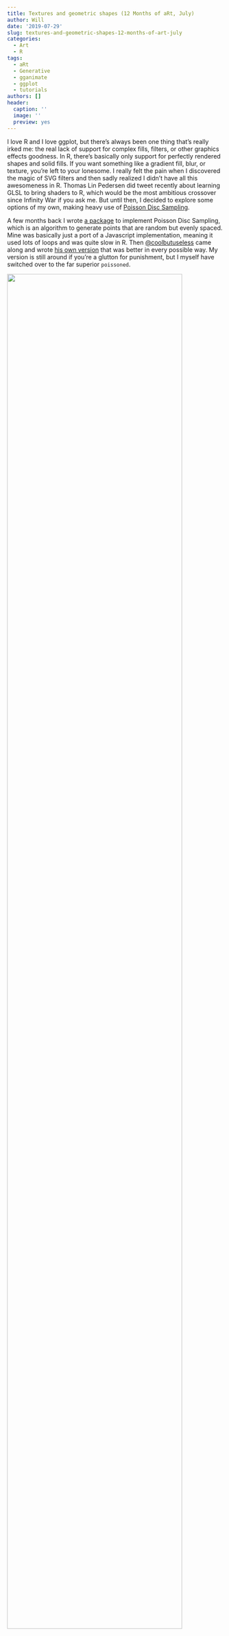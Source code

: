 ```yaml
---
title: Textures and geometric shapes (12 Months of aRt, July)
author: Will
date: '2019-07-29'
slug: textures-and-geometric-shapes-12-months-of-art-july
categories:
  - Art
  - R
tags:
  - aRt
  - Generative
  - gganimate
  - ggplot
  - tutorials
authors: []
header:
  caption: ''
  image: ''
  preview: yes
---
```


I love R and I love ggplot, but there's always been one thing that's really irked me: the real lack of support for complex fills, filters, or other graphics effects goodness. In R, there's basically only support for perfectly rendered shapes and solid fills. If you want something like a gradient fill, blur, or texture, you're left to your lonesome. I really felt the pain when I discovered the magic of SVG filters and then sadly realized I didn't have all this awesomeness in R. Thomas Lin Pedersen did tweet recently about learning GLSL to bring shaders to R, which would be the most ambitious crossover since Infinity War if you ask me. But until then, I decided to explore some options of my own, making heavy use of <a href="https://www.jasondavies.com/poisson-disc/" target="_blank">Poisson Disc Sampling</a>. 

A few months back I wrote <a href="https://github.com/will-r-chase/poissondisc" target="_blank">a package</a> to implement Poisson Disc Sampling, which is an algorithm to generate points that are random but evenly spaced. Mine was basically just a port of a Javascript implementation, meaning it used lots of loops and was quite slow in R. Then <a href="https://twitter.com/coolbutuseless" target="_blank">@coolbutuseless</a> came along and wrote <a href="https://github.com/coolbutuseless/poissoned" target="_blank">his own version</a> that was better in every possible way. My version is still around if you're a glutton for punishment, but I myself have switched over to the far superior `poissoned`. 

<img src="/img/poissondisc.png" width="90%">

## Drawing some shapes
To go with the textures I was preparing, I planned some abstract geometric shapes as a canvas. There's two main types: triangles and voronoi polygons. Both involve the same process, generate a set of seed points, calculate the voronoi tessellation or delaunay triangulation using the `deldir` package, and then filter out a portion of the shapes either by size or randomly. Here's an example of generating a random set of triangles that are filtered by area.

```r
library(tidyverse)
library(deldir)

#generate random seed points and calculate the delaunay triangulation
rand_pts <- data.frame(x = runif(50, 0, 300), y = runif(50, 0, 800))
tess <- deldir(rand_pts)
triang <- triang.list(tess)

triang_area <- function(data) {
  x <- data$x
  y <- data$y
  mat <- matrix(data = c(1,1,1,x[1],x[2],x[3],y[1],y[2],y[3]), nrow = 3, ncol = 3, byrow = TRUE)
  area <- 0.5*det(mat)
  return(area)
}

#add area to each triangle and do some reshuffling
triang %>%
  map( ~mutate(.x, area = triang_area(.x))) %>%
  bind_rows(.id = "id") %>%
  select(id, x, y, area) -> triang_df

#filter out smaller triangles
big_triang <- 
  triang_df %>%
  group_by(id) %>%
  filter(area > 3000) %>%
  ungroup()
```

## Adding texture
We can add some texture to our shapes by adding some very small and closely-spaced points generated by Poisson Disc Sampling. I'll also use `mgcv::in.out()` to determine which points are inside or outside of the shapes we generated and color them differently. 

```r
library(poissoned)
library(mgcv)

#we'll use these later for texture
salt <- poisson_disc(300, 800, 1, k = 10, verbose = TRUE)
pepper <- poisson_disc(300, 800, 1, k = 10, verbose = TRUE)

#set up the boundary for each triangle
boundary <- 
  split(big_triang, big_triang$id) %>%
  map( ~add_row(.x, id = NA, x = NA, y = NA, area = NA)) %>%
  bind_rows() %>%
  select(x, y)

#find the points inside and outside of the boundary
salt_inout <- in.out(as.matrix(boundary), as.matrix(salt))
salt_inside <- cbind(salt, salt_inout) %>%
  filter(salt_inout == TRUE)

pepper_inout <- in.out(as.matrix(boundary), as.matrix(pepper))
pepper_outside <- cbind(pepper, pepper_inout) %>%
  filter(pepper_inout == FALSE)

#color triangles
colors <- c("#E1BABA", "#FFDFE2", "#AAD8A8", "#8B9DC3", "#5C8492", "#B20937", "#E9FA77", "#D7EAAE", "#667788", 
            "#761409", "#FFDD4D", "#aebab7", "#a3a3a3")
big_triang <- 
  big_triang %>%
  group_by(id) %>%
  mutate(color = sample(colors, 1, replace = TRUE))

#plot
ggplot() +
  geom_polygon(data = big_triang, aes(x = x, y  = y, group = id, fill = color), color = "white", size = 1) +
  geom_point(data = salt_inside, aes(x = x, y = y), size = 0.001, color = "white", alpha = 0.15) +
  geom_point(data = pepper, aes(x = x, y = y), size = 0.1, color = "black", alpha = 1, shape = "*") +
  scale_fill_identity() +
  lims(x = c(0, 300), y = c(0, 800)) +
  theme_void()
```

## Animated color gradients
In the last example we made texture with lots of closely packed points. What if we made those points bigger, gave them some transparency, and colored them by point-of-discovery? Well then we'd have a very nice color gradient, and one that's animatable to boot. There's much more efficient ways to build color gradients in R, but this one has a couple of advantages: ordering by point of discovery isn't a perfectly smooth gradient, there's little blips and imperfections that give the final piece a nice organic feel, and since we're using points and the poisson disc algorithm discovers points in a circle, we can make a nice animation. 

```r
library(tidyverse)
library(poissoned)
library(gganimate)

#generate a bunch of points around a center point with close distance and order of discovery kept
pts <- poisson_disc(ncols = 150, nrows = 400, cell_size = 2, xinit = 150, yinit = 750, keep_idx = TRUE) %>%
  arrange(idx)

#plot giving a color gradient based on order of discovery
ggplot(pts) +
  geom_point(aes(x = x, y = y, color = idx), size = 4, alpha = 0.9) +
  scale_color_gradientn(colors = c("#F37374", "#F48181", "#F58D8D","#FF9999", "#FFA3A3","#FFA699", "#FFB399", "#FFB399","#FFC099", "#FFC099","#FFCC99", "#FFCC99"), guide = "none") +
  theme_void() 

#static image
#ggsave("sunrise.png", width = 5, height = 10)

#animate
anim <- 
  ggplot(pts) +
  geom_point(aes(x = x, y = y, color = idx, group = idx), size = 4, alpha = 0.9) +
  scale_color_gradientn(colors = c("#F37374", "#F48181", "#F58D8D","#FF9999", "#FFA3A3","#FFA699", "#FFB399", "#FFB399","#FFC099", "#FFC099","#FFCC99", "#FFCC99"), guide = "none") +
  theme_void()  +
  scale_y_reverse() +
  transition_reveal(along = idx) +
  ease_aes("cubic-in") +
  enter_grow() +
  enter_fade(alpha = 0.9)

animate(anim, nframes = 100, fps = 20)
#anim_save("sunrise.gif")
```

## Pebbles
Voronoi diagrams are fun, and I wanted to use them to make some generative pebbles. Taking inspiration from `geom_shape()` from the `ggforce` package, I wrote a function to take some voronoi polygons (or any polygon for that matter) and either expand or contract them using `polyclip::polygon_offset()`. To make some pebbles, all we need to do is pass a dataframe of polygons to `shapify()` setting the `delta` argument as some negative value to contract the polygons a little, and then going in for another pass with `shapify()` using a positive `delta` and `miter = "round"` to round the corners. 

I also wrote some functions to generate a randomly sampled set of voronoi polygons, and to take a dataframe of polygons and a dataframe of points and select the points within the polygons. All of these functions are easily pipeable with the `%>%` operator from `magrittr` to make it easy to generate sets of pebbles with texture. Here's an example that generates some pebbles with color gradients. 

```r
library(tidyverse)
library(rlang)
library(poissoned)
library(deldir)
library(rlist)
library(magrittr)
library(polyclip)
library(mgcv)


####################################
###Some general purpose functions###
####################################

#takes a dataframe of polygons (with id column) and dataframe of points (x, y)
#and returns a dataframe of points that are inside the polygons and classified
#by the id of the original polygon. Format (x, y, id)
texturize <- function(polys, pts) {
  polys %>%
    select(x, y) %>%
    split(., polys$id) %>%
    map(., ~in.out(as.matrix(.x), as.matrix(pts))) %>%
    map(., ~cbind(.x, pts)) %>%
    map(., ~rename(.x, "inout" = ".x")) %>%
    map(., ~filter(.x, inout == TRUE)) %>%
    bind_rows(.id = "id") %>%
    select(-inout)
}

#functions for reformatting deldir outputs
cleanup <- function(x) x[ !names(x) %in% c("pt", "ptNum", "area", "id")]
cleanup2 <- function(x) x[ !names(x) %in% c("x", "y", "ptNum", "area", "id", "bp")]

#generates a set of voronoi polygons filtered by area
#number of seed points is num_points
#canvas size is x_max and y_max
#max_size and min_size is the max and min area of the resulting voronoi polygons
#polygons outside of the min/max will be removed
medium_voronois <- function(num_points = 50, x_max = 300, y_max = 800, max_size = 8000, min_size = 3000) {
  rand_pts <- data.frame(x = runif(num_points, 0, x_max), y = runif(num_points, 0, y_max))
  tess <- deldir(rand_pts)
  vor_list <- tile.list(tess) 
  
  vor_list_small <-
    vor_list %>%
    keep( ~ .x$area < max_size) %>%
    keep( ~ .x$area > min_size)
  
  vor_list_small %>%
    map( ~cleanup(.x)) %>%
    bind_rows(.id = "id") %>%
    select(id, x, y) %>%
    mutate(id = as.numeric(id))
}

#generates a set of voronoi polygons with specified num of seed pts and canvas size
#then randomly selects a certain number (num_shapes) to keep, and discards the rest
rand_voronois <- function(num_points = 50, x_max = 300, y_max = 800, num_shapes = 10) {
  rand_pts <- data.frame(x = runif(num_points, 0, x_max), y = runif(num_points, 0, y_max))
  tess <- deldir(rand_pts)
  vor_list <- tile.list(tess) 
  
  vor_list_sample <- list.sample(vor_list, num_shapes)
  
  vor_list_sample %>%
    map( ~cleanup(.x)) %>%
    bind_rows(.id = "id") %>%
    select(id, x, y) %>%
    mutate(id = as.numeric(id))
}

#takes a dataframe of polygons and applies a shape manipulation 
#polyclip::polyoffset has details on the parameters
shapify <- function(data, delta, jointype, miterlim = 2) {
  x_new <- split(data$x, data$id)
  y_new <- split(data$y, data$id)
  polygons <- Map(list, x = x_new, y = y_new)
  
  polygons2 <- lapply(polygons, polyoffset, delta = delta,
                      jointype = jointype, miterlim = miterlim)
  
  polygons2 %>%
    map(~as.data.frame(.x)) %>%
    bind_rows(.id = "id")
}

#list of color palettes
pals <- list(
  pal1 = colorRampPalette(colors = c("#daeed8", "#A4C990")),
  pal2 = colorRampPalette(colors = c("#FAEBD7", "#FF7373")),
  pal3 = colorRampPalette(colors = c("#B0E0E6", "#323232")),
  pal6 = colorRampPalette(colors = c("#efe1ff", "#bd3037"))
)

#takes an input dataframe of points with (x, y, id)
#and adds a color column that will make each set of points (each id group)
#a random gradient palette from the list of `pals`
colorize <- function(data) {
  dir <- sample(exprs(x, y, desc(x), desc(y)))[[1]]
  pal <- sample(pals)[[1]]
  
  data %>% 
    arrange(!!dir) %>%
    mutate(color = pal(nrow(data)))
}

##############################################

##make some gradient colored pebbles
salt <- poisson_disc(ncols = 800, nrows = 2000, cell_size = 0.5, verbose = TRUE)
salt$x <- salt$x - 50
salt$y <- salt$y - 60

shapes <- medium_voronois(max_size = 11000) %>%
  shapify(delta = -30, jointype = "miter", miterlim = 1000) %>%
  shapify(delta = 20, jointype = "round") %>%
  texturize(salt)

tex_colored <- 
  split(shapes, shapes$id) %>%
  map( ~colorize(.x)) %>%
  bind_rows()

ggplot() +
  geom_point(data = tex_colored, aes(x = x, y = y, color = color), alpha = 0.8, size = 2) +
  scale_color_identity() +
  theme_void() +
  theme(plot.background = element_rect(fill = "#EEE0E5"))

#ggsave("gradient_rocks.png", height = 11, width = 6)

```

### Circular pebble arrangement
I made a lot of these sketches with random voronoi layouts, and after a while I got tired of the randomness, and wanted a more directed layout. So I wrote a set of functions to place the voronoi pebbles in a set of concentric circles and then sample from those. Here's a few more sketches I made. The first set is inspired by Alexander Calder's Mobiles and the second set applies some randomized voronoi stippling that varies the size and color of the voronoi textures. 

```r
##NOTE: this continues from the above script, and relies on functions like shapify(), etc


#takes an input dataframe of seed points (x, y) and returns the voronoi tessellation as 
#a dataframe with (x, y, id) ready for ggplotting
voronize <- function(data) {
  tess <- deldir(as.data.frame(data))
  vor_list <- tile.list(tess) 
  
  vor_list %>%
    map( ~cleanup(.x)) %>%
    bind_rows(.id = "id") %>%
    select(id, x, y) %>%
    mutate(id = as.numeric(id))
}

#takes a set of points, and returns the points with their associated voronoi polygon IDs
#only reason this exists is to correlate polygon ID with seed point ID
get_seeds <- function(data) {
  tess <- deldir(as.data.frame(data))
  vor_list <- tile.list(tess) 
  
  vor_list %>%
    map( ~as.data.frame(t(unlist(cleanup2(.x))))) %>%
    bind_rows(.id = "id") %>%
    select(id, pt.x, pt.y) %>%
    mutate(id = as.numeric(id))
}

#draws num_points in a circle, badly
#min_r and max_r are the min and max radius possible
#jitter is the x y randomness
bad_circle <- function(num_pts = 10, min_r, max_r, jitter) {
  tibble(angle = seq(0, 2*pi, length.out = num_pts), r = sample(seq(min_r, max_r, length.out = 100), num_pts, replace = TRUE)) %>%
    mutate(x_jitter = sample(seq(-jitter, jitter, length.out = 100), num_pts, replace = TRUE), 
           y_jitter = sample(seq(-jitter, jitter, length.out = 100), num_pts, replace = TRUE),
           x = r*cos(angle) + x_jitter, 
           y = r*sin(angle) + y_jitter) %>%
    select(x, y) 
}

#draw concentric circles of pebbles then select some to keep
circle_pebbles <- function(num_pts = 10, min_r1 = 50, max_r1 = 100, jitter_1 = 100, min_r2 = 200, max_r2 = 300, jitter_2 = 100,
                           min_r3 = 400, max_r3 = 500, jitter_3 = 100, expand = -30, round = 20, num_keepers = 8, probs = NULL) {
  circle1 <- bad_circle(num_pts, min_r1, max_r1, jitter_1)
  circle2 <- bad_circle(num_pts, min_r2, max_r2, jitter_2)
  circle3 <- bad_circle(num_pts, min_r3, max_r3, jitter_3)
  
  all_circles <- rbind(circle1, circle2, circle3)
  
  circular_layer <- voronize(all_circles) %>%
    shapify(delta = expand, jointype = "miter", miterlim = 1000) %>%
    shapify(delta = round, jointype = "round")
  
  keepers <- sample(1:30, num_keepers, prob = probs)
  
  seeds <- get_seeds(all_circles) %>%
    filter(id %in% keepers)
  
  pebbles <- 
    circular_layer %>%
    filter(id %in% keepers)
  
  list(seeds = seeds, pebbles = pebbles)
}

#make some Calder inspired diagrams
probs1 <- c(0.03, 0.03, 0.03, 0.03, 0.03, 0.03, 0.03, 0.03, 0.03, 0.03,1, 1, 1, 1, 1, 1, 1, 1, 1, 1, 0.03, 0.03, 0.03, 0.03, 0.03, 0.03, 0.03, 0.03, 0.03, 0.03)

circ_layer1 <- circle_pebbles(probs = probs1, num_keepers = 3)
circ_layer2 <- circle_pebbles(probs = probs1, num_keepers = 3)
circ_layer3 <- circle_pebbles(probs = probs1, num_keepers = 3)
circ_layer4 <- circle_pebbles(probs = probs1, num_keepers = 2)
circ_layer5 <- circle_pebbles(probs = probs1, num_keepers = 2)

ggplot() +
  geom_segment(data = circ_layer1[["seeds"]], aes(x = pt.x, y = pt.y, xend = 0, yend = 0), color = "black", linetype = "dotted", alpha = 0.8) +
  geom_segment(data = circ_layer2[["seeds"]], aes(x = pt.x, y = pt.y, xend = 0, yend = 0), color = "black", linetype = "dotted", alpha = 0.8) +
  geom_segment(data = circ_layer3[["seeds"]], aes(x = pt.x, y = pt.y, xend = 0, yend = 0), color = "black", linetype = "dotted", alpha = 0.8) +
  geom_segment(data = circ_layer4[["seeds"]], aes(x = pt.x, y = pt.y, xend = 0, yend = 0), color = "black", linetype = "dotted", alpha = 0.8) +
  geom_segment(data = circ_layer5[["seeds"]], aes(x = pt.x, y = pt.y, xend = 0, yend = 0), color = "black", linetype = "dotted", alpha = 0.8) +
  geom_polygon(data = circ_layer1[["pebbles"]], aes(x = x, y = y, group = id), fill = "#10628E", alpha = 0.85) +
  geom_polygon(data = circ_layer2[["pebbles"]], aes(x = x, y = y, group = id), fill = "#D42A20", alpha = 0.85) +
  geom_polygon(data = circ_layer3[["pebbles"]], aes(x = x, y = y, group = id), fill = "#FAC12C", alpha = 0.85) +
  geom_polygon(data = circ_layer4[["pebbles"]], aes(x = x, y = y, group = id), fill = "black", alpha = 0.85) +
  geom_polygon(data = circ_layer5[["pebbles"]], aes(x = x, y = y, group = id), fill = "white", alpha = 0.85) +
  theme_void() +
  theme(plot.background = element_rect(fill = "#FCF3D9"))

#ggsave("calder_pebbles.png", height = 8, width = 8)

#make some textured pebbles
probs2 <- c(0.05, 0.05, 0.05, 0.05, 0.05, 0.05, 0.05, 0.05, 0.05, 0.05,1, 1, 1, 1, 1, 1, 1, 1, 1, 1, 0.05, 0.05, 0.05, 0.05, 0.05, 0.05, 0.05, 0.05, 0.05, 0.05)
pebble_colors <- c('#20342a', '#f74713', '#686d2c', '#e9b4a6')
tex_colors <- c('#4d3d9a', '#f76975', '#ffffff', '#eff0dd')
pts <- poisson_disc(ncols = 400, nrows = 400, cell_size = 5.5, k = 10, verbose = TRUE)
pts$x <- pts$x - 1000
pts$y <- pts$y - 1000

circ_layer6 <- circle_pebbles(probs = probs2, num_keepers = 20)[["pebbles"]] %>%
  group_by(id) %>%
  group_map( ~mutate(.x, color = sample(pebble_colors, 1))) %>%
  ungroup()

tex_colored <- 
  texturize(circ_layer6, pts)  %>%
  mutate(size = sample(seq(0.03, 0.6, length.out = 100), size = nrow(.), replace = TRUE)) %>%
  group_by(id) %>%
  group_map( ~mutate(.x, color = sample(tex_colors, 1))) %>%
  ungroup()

tex_random <- 
  tex_colored %>%
  sample_n(nrow(tex_colored) / 10) %>%
  mutate(color = sample(tex_colors, nrow(.), replace = TRUE))

tex_final <- left_join(tex_colored, tex_random, by = c("x", "y")) %>%
  mutate(color.x = ifelse(is.na(color.y), color.x, color.y)) %>%
  select(id = id.x, x, y, size = size.x, color = color.x)

ggplot() +
  geom_polygon(data = circ_layer6, aes(x = x, y = y, group = id, fill = color)) +
  geom_point(data = tex_final, aes(x = x, y = y, size = size, color = color)) +
  scale_fill_identity() +
  scale_color_identity() +
  scale_size_identity() +
  theme_void() +
  theme(plot.background = element_rect(fill = "#e5ded8"))

#ggsave("textured_pebbles.png", height = 10, width = 10)
```


## Endless possibilites 
This post has just scratched the surface of what's possible. I love working with abstract sketches like this because it's a great way to study color, layout, shapes, and all sorts of other important concepts. I hope you can take these ideas and extend them for your own studies. Consider combining shapes, overlaying shapes, creating new textures by using unicode glyphs, or whatever else you can come up with! As always, all of the code is <a href="https://github.com/will-r-chase/aRt" target="_blank">on my github</a>. Have fun!

